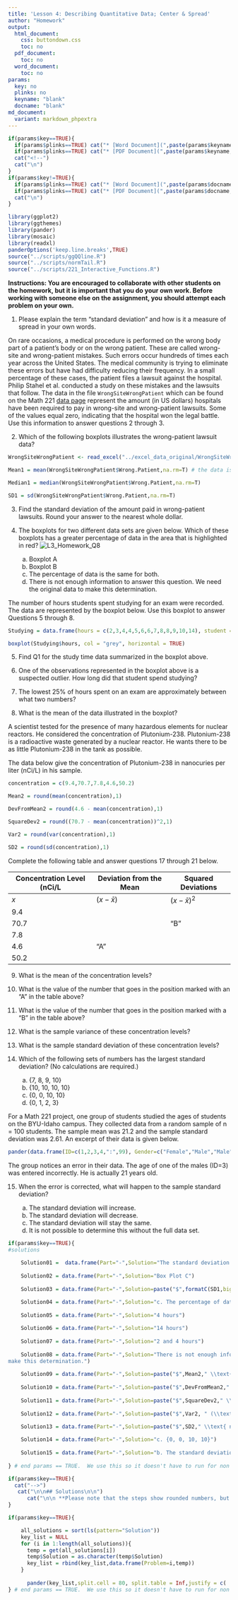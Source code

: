 ```yaml
---
title: 'Lesson 4: Describing Quantitative Data; Center & Spread'
author: "Homework"
output:
  html_document:
    css: buttondown.css
    toc: no
  pdf_document:
    toc: no
  word_document:
    toc: no
params:
  key: no
  plinks: no
  keyname: "blank"
  docname: "blank"
md_document:
  variant: markdown_phpextra
---
```


```r
if(params$key==TRUE){
  if(params$plinks==TRUE) cat("* [Word Document](",paste(params$keyname,"docx",sep="."),")\n")
  if(params$plinks==TRUE) cat("* [PDF Document](",paste(params$keyname,"pdf",sep="."),")\n")
  cat("<!--")
  cat("\n")
} 
if(params$key!=TRUE){
  if(params$plinks==TRUE) cat("* [Word Document](",paste(params$docname,"docx",sep="."),")\n")
  if(params$plinks==TRUE) cat("* [PDF Document](",paste(params$docname,"pdf",sep="."),")\n")
  cat("\n")
}
```

```r
library(ggplot2)
library(ggthemes)
library(pander)
library(mosaic)
library(readxl)
panderOptions('keep.line.breaks',TRUE)
source("../scripts/ggQQline.R")
source("../scripts/normTail.R")
source("../scripts/221_Interactive_Functions.R")
```

**Instructions:  You are encouraged to collaborate with other students on the homework, but it is important that you do your own work.  Before working with someone else on the assignment, you should attempt each problem on your own.**  
  
1.	Please explain the term "standard deviation" and how is it a measure of spread in your own words.  


On rare occasions, a medical procedure is performed on the wrong body part of a patient's body or on the wrong patient. These are called wrong-site and wrong-patient mistakes. Such errors occur hundreds of times each year across the United States. The medical community is trying to eliminate these errors but have had difficulty reducing their frequency. In a small percentage of these cases, the patient files a lawsuit against the hospital. Philip Stahel et al. conducted a study on these mistakes and the lawsuits that follow. The data in the file `WrongSiteWrongPatient` which can be found on the Math 221 [data page](http://statistics.byuimath.com/index.php?title=Data) represent the amount (in US dollars) hospitals have been required to pay in wrong-site and wrong-patient lawsuits. Some of the values equal zero, indicating that the hospital won the legal battle.  Use this information to answer questions 2 through 3.

2.	Which of the following boxplots illustrates the wrong-patient lawsuit data? 
   
```r

WrongSiteWrongPatient <- read_excel("../excel_data_original/WrongSiteWrongPatient.xlsx")

Mean1 = mean(WrongSiteWrongPatient$Wrong.Patient,na.rm=T) # the data is stored funny and the second column has a bunch of NAs that are not needed.

Median1 = median(WrongSiteWrongPatient$Wrong.Patient,na.rm=T)

SD1 = sd(WrongSiteWrongPatient$Wrong.Patient,na.rm=T)

```


3.	Find the standard deviation of the amount paid in wrong-patient lawsuits. Round your answer to the nearest whole dollar. 
 
4.	The boxplots for two different data sets are given below.  Which of these boxplots has a greater percentage of data in the area that is highlighted in red? ![L3_Homework_Q8](../images/L3_Homework_Q8.png)

    a.	Boxplot A
    b.	Boxplot B
    c.	The percentage of data is the same for both.
    d.	There is not enough information to answer this question.  We need the original data to make this determination.

 
The number of hours students spent studying for an exam were recorded. The data are represented by the boxplot below. Use this boxplot to answer Questions 5 through 8.

```r
Studying = data.frame(hours = c(2,3,4,4,5,6,6,7,8,8,9,10,14), student = c("1","1","1","1","1","1","1","1","1","1","1","1","1"))

boxplot(Studying$hours, col = "grey", horizontal = TRUE)
```

5.	Find Q1 for the study time data summarized in the boxplot above. 
 
6.	One of the observations represented in the boxplot above is a suspected outlier. How long did that student spend studying? 
 
7.	The lowest 25% of hours spent on an exam are approximately between what two numbers? 
 
8.	What is the mean of the data illustrated in the boxplot? 

A scientist tested for the presence of many hazardous elements for nuclear reactors. He considered the concentration of Plutonium-238. Plutonium-238 is a radioactive waste generated by a nuclear reactor. He wants there to be as little Plutonium-238 in the tank as possible.

The data below give the concentration of Plutonium-238 in nanocuries per liter (nCi/L) in his sample.

```r

concentration = c(9.4,70.7,7.8,4.6,50.2)

Mean2 = round(mean(concentration),1)

DevFromMean2 = round(4.6 - mean(concentration),1)

SquareDev2 = round((70.7 - mean(concentration))^2,1)

Var2 = round(var(concentration),1)

SD2 = round(sd(concentration),1)
```

Complete the following table and answer questions 17 through 21 below.

|Concentration Level (nCi/L|Deviation from the Mean|Squared Deviations|
|--------------------------|-----------------------|------------------|
|$x$|$(x - \bar{x})$|$(x-\bar{x})^2$|
|9.4|||
|70.7||"B"|
|7.8|||
|4.6|"A"||
|50.2|||

9.	What is the mean of the concentration levels? 
 
10.	What is the value of the number that goes in the position marked with an "A" in the table above? 
 
11.	What is the value of the number that goes in the position marked with a "B" in the table above? 
 
12.	What is the sample variance of these concentration levels? 
 
13.	What is the sample standard deviation of these concentration levels? 
14.	Which of the following sets of numbers has the largest standard deviation? (No calculations are required.)

    a.	{7, 8, 9, 10}
    b.	{10, 10, 10, 10}
    c.	{0, 0, 10, 10}
    d.	{0, 1, 2, 3}

For a Math 221 project, one group of students studied the ages of students on the BYU-Idaho campus. They collected data from a random sample of n = 100 students. The sample mean was 21.2 and the sample standard deviation was 2.61. An excerpt of their data is given below.

```r
pander(data.frame(ID=c(1,2,3,4,":",99), Gender=c("Female","Male","Male","Female",":","Male"), Age=c(21,18,"12 (error)",20,":",25)))
```
  
The group notices an error in their data. The age of one of the males (ID=3) was entered incorrectly. He is actually 21 years old. 
  
15.	When the error is corrected, what will happen to the sample standard deviation?

    a.	The standard deviation will increase.
    b.	The standard deviation will decrease.
    c.	The standard deviation will stay the same.
    d.	It is not possible to determine this without the full data set.

```r
if(params$key==TRUE){
#solutions
  
    Solution01 =  data.frame(Part="-",Solution="The standard deviation is a measure of how spread out the data are. A larger standard deviation indicates that data are more spread out and less consistent than data that have a smaller standard deviation.")
    
    Solution02 = data.frame(Part="-",Solution="Box Plot C")
    
    Solution03 = data.frame(Part="-",Solution=paste("$",formatC(SD1,big.mark = ",",format = "fg"),sep = ""))

    Solution04 = data.frame(Part="-",Solution="c. The percentage of data is the same for both.")
    
    Solution05 = data.frame(Part="-",Solution="4 hours")
    
    Solution06 = data.frame(Part="-",Solution="14 hours")
    
    Solution07 = data.frame(Part="-",Solution="2 and 4 hours")
    
    Solution08 = data.frame(Part="-",Solution="There is not enough information to answer this question. We need the original data to
make this determination.")
    
    Solution09 = data.frame(Part="-",Solution=paste("$",Mean2," \\text{ nCi/L}$",sep = ""))
    
    Solution10 = data.frame(Part="-",Solution=paste("$",DevFromMean2," \\text{ nCi/L}$",sep = ""))
    
    Solution11 = data.frame(Part="-",Solution=paste("$",SquareDev2," \\text{ nCi/L}$",sep = ""))
    
    Solution12 = data.frame(Part="-",Solution=paste("$",Var2, " (\\text{ nCi/L})^2$",sep = ""))

    Solution13 = data.frame(Part="-",Solution=paste("$",SD2," \\text{ nCi/L}$",sep = ""))
    
    Solution14 = data.frame(Part="-",Solution="c. {0, 0, 10, 10}")
    
    Solution15 = data.frame(Part="-",Solution="b. The standard deviation will decrease.")
    
} # end params == TRUE.  We use this so it doesn't have to run for non answer key path.    
```


```r
if(params$key==TRUE){
  cat("-->")
   cat("\n\n## Solutions\n\n")
      cat("\n\n **Please note that the steps show rounded numbers, but that the final answers to the problems are calculated without rounding.**")
}
```



```r
if(params$key==TRUE){

    all_solutions = sort(ls(pattern="Solution"))
    key_list = NULL
    for (i in 1:length(all_solutions)){
      temp = get(all_solutions[i])
      temp$Solution = as.character(temp$Solution)
      key_list = rbind(key_list,data.frame(Problem=i,temp))
    }
    
      pander(key_list,split.cell = 80, split.table = Inf,justify = c( 'center', 'left',"left"))
} # end params == TRUE.  We use this so it doesn't have to run for non answer key path.

```

